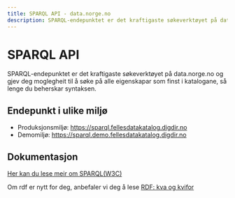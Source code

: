 ```yaml
---
title: SPARQL API - data.norge.no
description: SPARQL-endepunktet er det kraftigaste søkeverktøyet på data.norge.no.
---
```


# SPARQL API

<Ingress size='xs'>
    SPARQL-endepunktet er det kraftigaste søkeverktøyet på data.norge.no og gjev deg moglegheit til å søke på alle
    eigenskapar som finst i katalogane, så lenge du beherskar syntaksen.
</Ingress>

## Endepunkt i ulike miljø

- Produksjonsmiljø: https://sparql.fellesdatakatalog.digdir.no
- Demomiljø: https://sparql.demo.fellesdatakatalog.digdir.no

## Dokumentasjon

[Her kan du lese meir om SPARQL(W3C)](https://www.w3.org/TR/sparql11-overview/)

Om rdf er nytt for deg, anbefaler vi deg å lese [RDF: kva og kvifor](/docs/sharing-data/rdf)
